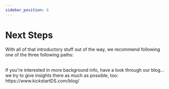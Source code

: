 ```yaml
---
sidebar_position: 6
---
```



# Next Steps

With all of that introductory stuff out of the way, we recommend following one of the three following paths:

<div ks-theme="docs">
  <Columns columns={3} gutter="md" switchAt={672}>
    <TeaserBox
      link={{
        size: 'small',
        href: '/docs/guides/create/',
        label: 'Follow main guide',
        variant: 'clear',
        iconAnimation: true,
        iconAfter: {
          icon: 'chevron-right',
        },
      }}
      text="Follow our main guide **Create your Design System**. Learn everything from scratch, with detailed interactive guides. Learn implementing components in 4 different ways!"
      topic="Keep Learning"
    />
    <TeaserBox
      link={{
        size: 'small',
        href: '/docs/guides/use-our-starter',
        label: 'Clone Starter',
        variant: 'clear',
        iconAnimation: true,
        iconAfter: {
          icon: 'chevron-right',
        },
      }}
      text="Directly start with our **Design System Starter**. Clone our template repository on Github, and get programming immediately. Includes the 4 components of the main guide!"
      topic="Start Coding"
    />
    <TeaserBox
      link={{
        size: 'small',
        href: '/docs/guides/design-system-iniative',
        label: 'Define Scope',
        variant: 'clear',
        iconAnimation: true,
        iconAfter: {
          icon: 'chevron-right',
        },
      }}
      text="Learn about the **Design System Initiative**. This can help in getting an idea of the involved stakeholers, needed component scope, order of implementation, and the best pilot project."
      topic="Take Initiative"
    />

  </Columns>
</div>
<br/>
If you're interested in more background info, have a look through our blog... we try to give insights there as much as possible, too:<br/>
https://www.kickstartDS.com/blog/
